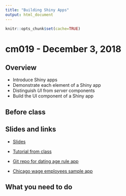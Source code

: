 ```yaml
---
title: "Building Shiny Apps"
output: html_document
---
```


```r
knitr::opts_chunk$set(cache=TRUE)
```

# cm019 - December 3, 2018

## Overview

* Introduce Shiny apps
* Demonstrate each element of a Shiny app
* Distinguish *UI* from *server* components
* Build the UI component of a Shiny app

## Before class

## Slides and links

* [Slides](extras/cm019_slides.html)
* [Tutorial from class](shiny.html)

* [Git repo for dating age rule app](https://github.com/bensoltoff/age-rule)
* [Chicago wage employees sample app](https://bensoltoff.shinyapps.io/chicago-employees/)

## What you need to do


